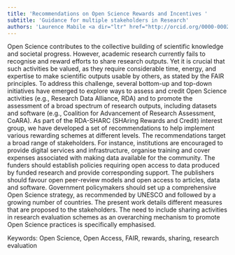 ```yaml
---
title: 'Recommendations on Open Science Rewards and Incentives '
subtitle: 'Guidance for multiple stakeholders in Research'
authors: 'Laurence Mabile <a dir="ltr" href="http://orcid.org/0000-0002-7724-1721" target="_blank"><img class="is-rounded" src="/images/orcid.svg" width="15"></a>, Hanna Shmagun <a dir="ltr" href="http://orcid.org/0000-0001-6271-2976" target="_blank"><img class="is-rounded" src="/images/orcid.svg" width="15"></a>, Christopher Erdmann <a dir="ltr" href="http://orcid.org/0000-0003-2554-180X" target="_blank"><img class="is-rounded" src="/images/orcid.svg" width="15"></a>, Anne Cambon-Thomsen <a dir="ltr" href="http://orcid.org/0000-0001-8793-3644" target="_blank"><img class="is-rounded" src="/images/orcid.svg" width="15"></a>, Mogens Thomsen <a dir="ltr" href="http://orcid.org/0000-0002-4546-0129" target="_blank"><img class="is-rounded" src="/images/orcid.svg" width="15"></a>, and Florencia Grattarola <a dir="ltr" href="http://orcid.org/0000-0001-8282-5732" target="_blank"><img class="is-rounded" src="/images/orcid.svg" width="15"></a>'
---
```


Open Science contributes to the collective building of scientific knowledge and societal progress. However, academic research currently fails to recognise and reward efforts to share research outputs. Yet it is crucial that such activities be valued, as they require considerable time, energy, and expertise to make scientific outputs usable by others, as stated by the FAIR principles. To address this challenge, several bottom-up and top-down initiatives have emerged to explore ways to assess and credit Open Science activities (e.g., Research Data Alliance, RDA) and to promote the assessment of a broad spectrum of research outputs, including datasets and software (e.g., Coalition for Advancement of Research Assessment, CoARA). As part of the RDA-SHARC (SHAring Rewards and Credit) interest group, we have developed a set of recommendations to help implement various rewarding schemes at different levels. The recommendations target a broad range of stakeholders. For instance, institutions are encouraged to provide digital services and infrastructure, organise training and cover expenses associated with making data available for the community. The funders should establish policies requiring open access to data produced by funded research and provide corresponding support. The publishers should favour open peer-review models and open access to articles, data and software. Government policymakers should set up a comprehensive Open Science strategy, as recommended by UNESCO and followed by a growing number of countries. The present work details different measures that are proposed to the stakeholders. The need to include sharing activities in research evaluation schemes as an overarching mechanism to promote Open Science practices is specifically emphasised.

Keywords: Open Science, Open Access, FAIR, rewards, sharing, research evaluation
